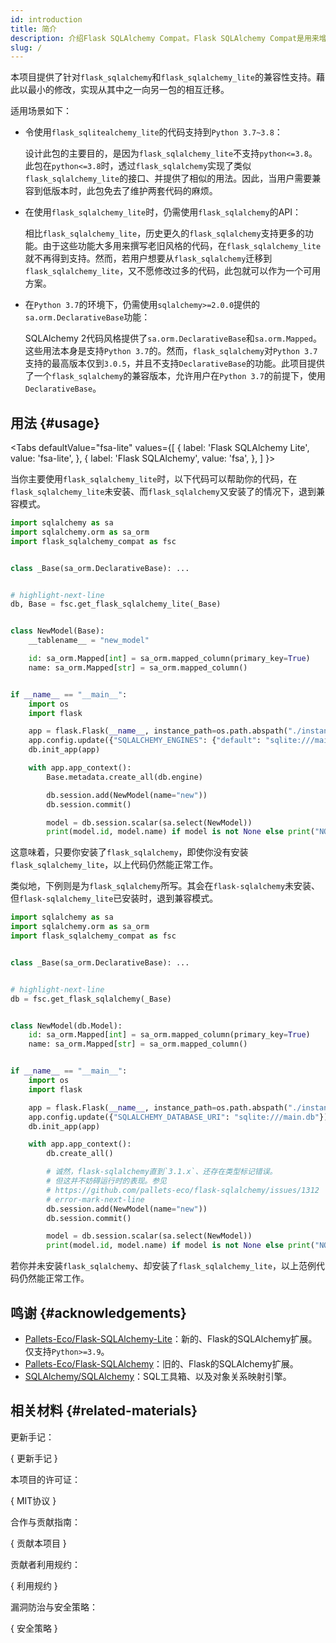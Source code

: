 ```yaml
---
id: introduction
title: 简介
description: 介绍Flask SQLAlchemy Compat。Flask SQLAlchemy Compat是用来增强Flask SQLAlchemy和Flask SQLAlchemy Lite兼容性的包。
slug: /
---
```






本项目提供了针对`flask_sqlalchemy`和`flask_sqlalchemy_lite`的兼容性支持。藉此以最小的修改，实现从其中之一向另一包的相互迁移。

适用场景如下：

* 令使用`flask_sqlitealchemy_lite`的代码支持到`Python 3.7~3.8`：

  设计此包的主要目的，是因为`flask_sqlalchemy_lite`不支持`python<=3.8`。此包在`python<=3.8`时，透过`flask_sqlalchemy`实现了类似`flask_sqlalchemy_lite`的接口、并提供了相似的用法。因此，当用户需要兼容到低版本时，此包免去了维护两套代码的麻烦。

* 在使用`flask_sqlalchemy_lite`时，仍需使用`flask_sqlalchemy`的API：

  相比`flask_sqlalchemy_lite`，历史更久的`flask_sqlalchemy`支持更多的功能。由于这些功能大多用来撰写老旧风格的代码，在`flask_sqlalchemy_lite`就不再得到支持。然而，若用户想要从`flask_sqlalchemy`迁移到`flask_sqlalchemy_lite`，又不愿修改过多的代码，此包就可以作为一个可用方案。

* 在`Python 3.7`的环境下，仍需使用`sqlalchemy>=2.0.0`提供的`sa.orm.DeclarativeBase`功能：

  SQLAlchemy 2代码风格提供了`sa.orm.DeclarativeBase`和`sa.orm.Mapped`。这些用法本身是支持`Python 3.7`的。然而，`flask_sqlalchemy`对`Python 3.7`支持的最高版本仅到`3.0.5`，并且不支持`DeclarativeBase`的功能。此项目提供了一个`flask_sqlalchemy`的兼容版本，允许用户在`Python 3.7`的前提下，使用`DeclarativeBase`。

## 用法 {#usage}

<Tabs
  defaultValue="fsa-lite"
  values={[
    { label: 'Flask SQLAlchemy Lite', value: 'fsa-lite', },
    { label: 'Flask SQLAlchemy', value: 'fsa', },
  ]
}>

<TabItem value="fsa-lite">

当你主要使用`flask_sqlalchemy_lite`时，以下代码可以帮助你的代码，在`flask_sqlalchemy_lite`未安装、而`flask_sqlalchemy`又安装了的情况下，退到兼容模式。

```python showLineNumbers title="use_flask_sqlalchemy_lite_style.py"
import sqlalchemy as sa
import sqlalchemy.orm as sa_orm
import flask_sqlalchemy_compat as fsc


class _Base(sa_orm.DeclarativeBase): ...


# highlight-next-line
db, Base = fsc.get_flask_sqlalchemy_lite(_Base)


class NewModel(Base):
    __tablename__ = "new_model"

    id: sa_orm.Mapped[int] = sa_orm.mapped_column(primary_key=True)
    name: sa_orm.Mapped[str] = sa_orm.mapped_column()


if __name__ == "__main__":
    import os
    import flask

    app = flask.Flask(__name__, instance_path=os.path.abspath("./instance"))
    app.config.update({"SQLALCHEMY_ENGINES": {"default": "sqlite:///main.db"}})
    db.init_app(app)

    with app.app_context():
        Base.metadata.create_all(db.engine)

        db.session.add(NewModel(name="new"))
        db.session.commit()

        model = db.session.scalar(sa.select(NewModel))
        print(model.id, model.name) if model is not None else print("NOT FOUND.")
```

这意味着，只要你安装了`flask_sqlalchemy`，即使你没有安装`flask_sqlalchemy_lite`，以上代码仍然能正常工作。

</TabItem>

<TabItem value="fsa">

类似地，下例则是为`flask_sqlalchemy`所写。其会在`flask-sqlalchemy`未安装、但`flask-sqlalchemy_lite`已安装时，退到兼容模式。

```python showLineNumbers title="use_flask_sqlalchemy_style.py"
import sqlalchemy as sa
import sqlalchemy.orm as sa_orm
import flask_sqlalchemy_compat as fsc


class _Base(sa_orm.DeclarativeBase): ...


# highlight-next-line
db = fsc.get_flask_sqlalchemy(_Base)


class NewModel(db.Model):
    id: sa_orm.Mapped[int] = sa_orm.mapped_column(primary_key=True)
    name: sa_orm.Mapped[str] = sa_orm.mapped_column()


if __name__ == "__main__":
    import os
    import flask

    app = flask.Flask(__name__, instance_path=os.path.abspath("./instance"))
    app.config.update({"SQLALCHEMY_DATABASE_URI": "sqlite:///main.db"})
    db.init_app(app)

    with app.app_context():
        db.create_all()

        # 诚然，flask-sqlalchemy直到`3.1.x`、还存在类型标记错误。
        # 但这并不妨碍运行时的表现。参见
        # https://github.com/pallets-eco/flask-sqlalchemy/issues/1312
        # error-mark-next-line
        db.session.add(NewModel(name="new"))
        db.session.commit()

        model = db.session.scalar(sa.select(NewModel))
        print(model.id, model.name) if model is not None else print("NOT FOUND.")
```

若你并未安装`flask_sqlalchemy`、却安装了`flask_sqlalchemy_lite`，以上范例代码仍然能正常工作。

</TabItem>

</Tabs>

## 鸣谢 {#acknowledgements}

- [Pallets-Eco/Flask-SQLAlchemy-Lite<IconExternalLink/>][git-fsa-lite]：新的、Flask的SQLAlchemy扩展。仅支持`Python>=3.9`。
- [Pallets-Eco/Flask-SQLAlchemy<IconExternalLink/>][git-fsa]：旧的、Flask的SQLAlchemy扩展。
- [SQLAlchemy/SQLAlchemy<IconExternalLink/>][git-sqla]：SQL工具箱、以及对象关系映射引擎。

## 相关材料 {#related-materials}

更新手记：

<p>
  {
    <DarkButton href={repoURL("blob/main/Changelog.md")} icon={octClock16}>
      更新手记
    </DarkButton>
  }
</p>

本项目的许可证：

<p>
  {
    <DarkButton href={repoURL("blob/main/LICENSE")} icon={octLaw16}>
      MIT协议
    </DarkButton>
  }
</p>

合作与贡献指南：

<p>
  {
    <DarkButton
      href={repoURL("blob/main/CONTRIBUTING.md")}
      icon={octRepoForked16}
    >
      贡献本项目
    </DarkButton>
  }
</p>

贡献者利用规约：

<p>
  {
    <DarkButton
      href={repoURL("blob/main/CODE_OF_CONDUCT.md")}
      icon={octShareAndroid16}
    >
      利用规约
    </DarkButton>
  }
</p>

漏洞防治与安全策略：

<p>
  {
    <DarkButton href={repoURL("blob/main/SECURITY.md")} icon={octiconShield16}>
      安全策略
    </DarkButton>
  }
</p>

[git-fsa]: https://github.com/pallets-eco/flask-sqlalchemy
[git-fsa-lite]: https://github.com/pallets-eco/flask-sqlalchemy-lite
[git-sqla]: https://github.com/sqlalchemy/sqlalchemy
